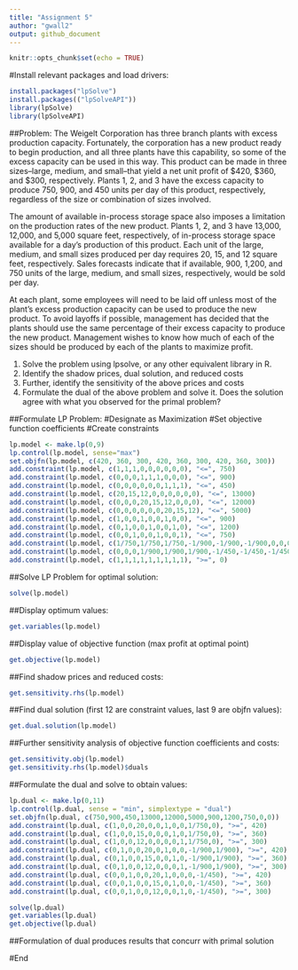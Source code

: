 ---
title: "Assignment 5"
author: "gwall2"
output: github_document
---

```{r setup, include=FALSE}
knitr::opts_chunk$set(echo = TRUE)
```

#Install relevant packages and load drivers:

```{r}
install.packages("lpSolve")
install.packages(("lpSolveAPI"))
library(lpSolve)
library(lpSolveAPI)
```

##Problem:
The Weigelt Corporation has three branch plants with excess production capacity. Fortunately, the corporation has a new product ready to begin production, and all three plants have this capability, so some of the excess capacity can be used in this way. This product can be made in three sizes--large, medium, and small--that yield a net unit profit of $420, $360, and $300, respectively. Plants 1, 2, and 3 have the excess capacity to produce 750, 900, and 450 units per day of this product, respectively, regardless of the size or combination of sizes involved.

The amount of available in-process storage space also imposes a limitation on the production rates of the new product. Plants 1, 2, and 3 have 13,000, 12,000, and 5,000 square feet, respectively, of in-process storage space available for a day's production of this product. Each unit of the large, medium, and small sizes produced per day requires 20, 15, and 12 square feet, respectively.
Sales forecasts indicate that if available, 900, 1,200, and 750 units of the large, medium, and small sizes, respectively, would be sold per day.

At each plant, some employees will need to be laid off unless most of the plant’s excess production capacity can be used to produce the new product. To avoid layoffs if possible, management has decided that the plants should use the same percentage of their excess capacity to produce the new product.
Management wishes to know how much of each of the sizes should be produced by each of the plants to maximize profit.

1. Solve the problem using lpsolve, or any other equivalent library in R.
2. Identify the shadow prices, dual solution, and reduced costs
3. Further, identify the sensitivity of the above prices and costs
4. Formulate the dual of the above problem and solve it. Does the solution agree with what you observed    for the primal problem?

##Formulate LP Problem:
#Designate as Maximization
#Set objective function coefficients
#Create constraints

```{r}
lp.model <- make.lp(0,9)
lp.control(lp.model, sense="max")
set.objfn(lp.model, c(420, 360, 300, 420, 360, 300, 420, 360, 300))
add.constraint(lp.model, c(1,1,1,0,0,0,0,0,0), "<=", 750)
add.constraint(lp.model, c(0,0,0,1,1,1,0,0,0), "<=", 900)
add.constraint(lp.model, c(0,0,0,0,0,0,1,1,1), "<=", 450)
add.constraint(lp.model, c(20,15,12,0,0,0,0,0,0), "<=", 13000)
add.constraint(lp.model, c(0,0,0,20,15,12,0,0,0), "<=", 12000)
add.constraint(lp.model, c(0,0,0,0,0,0,20,15,12), "<=", 5000)
add.constraint(lp.model, c(1,0,0,1,0,0,1,0,0), "<=", 900)
add.constraint(lp.model, c(0,1,0,0,1,0,0,1,0), "<=", 1200)
add.constraint(lp.model, c(0,0,1,0,0,1,0,0,1), "<=", 750)
add.constraint(lp.model, c(1/750,1/750,1/750,-1/900,-1/900,-1/900,0,0,0), "=", 0)
add.constraint(lp.model, c(0,0,0,1/900,1/900,1/900,-1/450,-1/450,-1/450), "=", 0)
add.constraint(lp.model, c(1,1,1,1,1,1,1,1,1), ">=", 0)
```

##Solve LP Problem for optimal solution:

```{r}
solve(lp.model)
```

##Display optimum values:

```{r}
get.variables(lp.model)
```

##Display value of objective function (max profit at optimal point)

```{r}
get.objective(lp.model)
```

##Find shadow prices and reduced costs:

```{r}
get.sensitivity.rhs(lp.model)
```

##Find dual solution (first 12 are constraint values, last 9 are objfn values):

```{r}
get.dual.solution(lp.model)
```

##Further sensitivity analysis of objective function coefficients and costs:

```{r}
get.sensitivity.obj(lp.model)
get.sensitivity.rhs(lp.model)$duals
```

##Formulate the dual and solve to obtain values:

```{r}
lp.dual <- make.lp(0,11)
lp.control(lp.dual, sense = "min", simplextype = "dual")
set.objfn(lp.dual, c(750,900,450,13000,12000,5000,900,1200,750,0,0))
add.constraint(lp.dual, c(1,0,0,20,0,0,1,0,0,1/750,0), ">=", 420)
add.constraint(lp.dual, c(1,0,0,15,0,0,0,1,0,1/750,0), ">=", 360)
add.constraint(lp.dual, c(1,0,0,12,0,0,0,0,1,1/750,0), ">=", 300)
add.constraint(lp.dual, c(0,1,0,0,20,0,1,0,0,-1/900,1/900), ">=", 420)
add.constraint(lp.dual, c(0,1,0,0,15,0,0,1,0,-1/900,1/900), ">=", 360)
add.constraint(lp.dual, c(0,1,0,0,12,0,0,0,1,-1/900,1/900), ">=", 300)
add.constraint(lp.dual, c(0,0,1,0,0,20,1,0,0,0,-1/450), ">=", 420)
add.constraint(lp.dual, c(0,0,1,0,0,15,0,1,0,0,-1/450), ">=", 360)
add.constraint(lp.dual, c(0,0,1,0,0,12,0,0,1,0,-1/450), ">=", 300)

solve(lp.dual)
get.variables(lp.dual)
get.objective(lp.dual)
```

##Formulation of dual produces results that concurr with primal solution

#End


